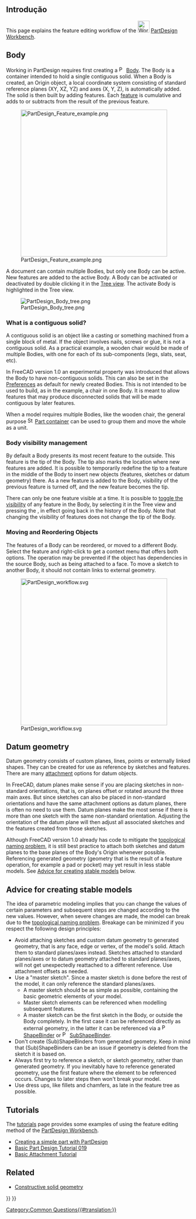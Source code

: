 <languages/>
{{TOCright}}

<span id="Introduction"></span>
== Introdução ==

This page explains the feature editing workflow of the [[Image:Workbench_PartDesign.svg|32px]] [[PartDesign Workbench]].

== Body ==

Working in PartDesign requires first creating a [[File:PartDesign_Body.svg|16px]] [[PartDesign Body|Body]]. The Body is a container intended to hold a single contiguous solid. When a Body is created, an Origin object, a local coordinate system consisting of standard reference planes (XY, XZ, YZ) and axes (X, Y, Z), is automatically added. The solid is then built by adding features. Each [[PartDesign_Feature|feature]] is cumulative and adds to or subtracts from the result of the previous feature.

[[File:PartDesign_Feature_example.png|400px]]

{{Caption|Feature editing in practice. From left to right:<br>
Body with a [[PartDesign_AdditiveBox|box]] feature.<br>
Body with a box and a [[PartDesign_Chamfer|chamfer]] feature.<br>
Body with a box, a chamfer and a [[PartDesign_Pocket|pocket]] feature.}}

A document can contain multiple Bodies, but only one Body can be active. New features are added to the active Body. A Body can be activated or deactivated by double clicking it in the [[Tree_view|Tree view]]. The activate Body is highlighted in the Tree view.

[[File:PartDesign Body tree.png]]

=== What is a contiguous solid? ===

A contiguous solid is an object like a casting or something machined from a single block of metal. If the object involves nails, screws or glue, it is not a contiguous solid. As a practical example, a wooden chair would be made of multiple Bodies, with one for each of its sub-components (legs, slats, seat, etc).

In FreeCAD version 1.0 an experimental property was introduced that allows the Body to have non-contiguous solids. This can also be set in the [[PartDesign_Preferences#General|Preferences]] as default for newly created Bodies. This is not intended to be used to build, as in the example, a chair in one Body. It is meant to allow features that may produce disconnected solids that will be made contiguous by later features.

When a model requires multiple Bodies, like the wooden chair, the general purpose [[Image:Std_Part.svg|16px]] [[Std Part|Part container]] can be used to group them and move the whole as a unit.

=== Body visibility management ===

By default a Body presents its most recent feature to the outside. This feature is the tip of the Body. The tip also marks the location where new features are added. It is possible to temporarily redefine the tip to a feature in the middle of the Body to insert new objects (features, sketches or datum geometry) there. As a new feature is added to the Body, visibility of the previous feature is turned off, and the new feature becomes the tip.

There can only be one feature visible at a time. It is possible to [[Std_ToggleVisibility|toggle the visibility]] of any feature in the Body, by selecting it in the Tree view and pressing the {{KEY|Spacebar}}, in effect going back in the history of the Body. Note that changing the visibility of features does not change the tip of the Body.

=== Moving and Reordering Objects ===

The features of a Body can be reordered, or moved to a different Body. Select the feature and right-click to get a context menu that offers both options. The operation may be prevented if the object has dependencies in the source Body, such as being attached to a face. To move a sketch to another Body, it should not contain links to external geometry.

[[Image:PartDesign_workflow.svg|400px]]

{{Caption|Schematic representation of the PartDesign workflow.}}

== Datum geometry ==

Datum geometry consists of custom planes, lines, points or externally linked shapes. They can be created for use as reference by sketches and features. There are many [[Part_EditAttachment|attachment]] options for datum objects.

In FreeCAD, datum planes make sense if you are placing sketches in non-standard orientations, that is, on planes offset or rotated around the three main axes. But since sketches can also be placed in non-standard orientations and have the same attachment options as datum planes, there is often no need to use them. Datum planes make the most sense if there is more than one sketch with the same non-standard orientation. Adjusting the orientation of the datum plane will then adjust all associated sketches and the features created from those sketches.

Although FreeCAD version 1.0 already has code to mitigate the [[Topological_naming_problem|topological naming problem]], it is still best practice to attach both sketches and datum planes to the base planes of the Body's Origin whenever possible. Referencing generated geometry (geometry that is the result of a feature operation, for example a pad or pocket) may yet result in less stable models. See [[#Advice_for_creating_stable models|Advice for creating stable models]] below.

== Advice for creating stable models ==

The idea of parametric modeling implies that you can change the values of certain parameters and subsequent steps are changed according to the new values. However, when severe changes are made, the model can break due to the [[Topological_naming_problem|topological naming problem]]. Breakage can be minimized if you respect the following design principles:

* Avoid attaching sketches and custom datum geometry to generated geometry, that is any face, edge or vertex, of the model's solid. Attach them to standard planes/axes instead. Sketches attached to standard planes/axes or to datum geometry attached to standard planes/axes, will not get unexpectedly reattached to a different reference. Use attachment offsets as needed.
* Use a "master sketch". Since a master sketch is done before the rest of the model, it can only reference the standard planes/axes.
** A master sketch should be as simple as possible, containing the basic geometric elements of your model.
** Master sketch elements can be referenced when modelling subsequent features.
** A master sketch can be the first sketch in the Body, or outside the Body completely. In the first case it can be referenced directly as external geometry, in the latter it can be referenced via a [[File:PartDesign_ShapeBinder.svg|16px]] [[PartDesign_ShapeBinder|ShapeBinder]] or [[File:PartDesign_SubShapeBinder.svg|16px]] [[PartDesign_SubShapeBinder|SubShapeBinder]].
* Don't create (Sub)ShapeBinders from generated geometry. Keep in mind that (Sub)ShapeBinders can be an issue if geometry is deleted from the sketch it is based on.
* Always first try to reference a sketch, or sketch geometry, rather than generated geometry. If you inevitably have to reference generated geometry, use the first feature where the element to be referenced occurs. Changes to later steps then won't break your model.
* Use dress ups, like fillets and chamfers, as late in the feature tree as possible.

==Tutorials==

The [[Tutorials|tutorials]] page provides some examples of using the feature editing method of the [[PartDesign_Workbench|PartDesign Workbench]]. 
* [[Creating_a_simple_part_with_PartDesign|Creating a simple part with PartDesign]]
* [[Basic_Part_Design_Tutorial_019|Basic Part Design Tutorial 019]]
* [[Basic_Attachment_Tutorial|Basic Attachment Tutorial]]

==Related==

* [[Constructive_solid_geometry|Constructive solid geometry]]


{{PartDesign Tools navi{{#translation:}}}}
{{Userdocnavi{{#translation:}}}}
[[Category:Common Questions{{#translation:}}]]